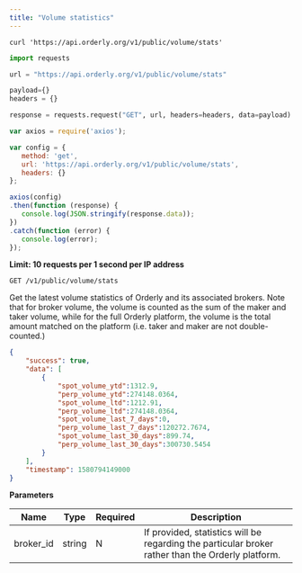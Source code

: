 ```yaml
---
title: "Volume statistics"
---
```


<RequestExample>

``` shell shell
curl 'https://api.orderly.org/v1/public/volume/stats'
```

```python python
import requests

url = "https://api.orderly.org/v1/public/volume/stats"

payload={}
headers = {}

response = requests.request("GET", url, headers=headers, data=payload)
```

```javascript javascript
var axios = require('axios');

var config = {
   method: 'get',
   url: 'https://api.orderly.org/v1/public/volume/stats',
   headers: {}
};

axios(config)
.then(function (response) {
   console.log(JSON.stringify(response.data));
})
.catch(function (error) {
   console.log(error);
});
```
</RequestExample>

**Limit: 10 requests per 1 second per IP address**

`GET /v1/public/volume/stats`

Get the latest volume statistics of Orderly and its associated brokers. Note that for broker volume, the volume is counted as the sum of the maker and taker volume, while for the full Orderly platform, the volume is the total amount matched on the platform (i.e. taker and maker are not double-counted.)

<ResponseExample>

```json Response
{
    "success": true, 
    "data": [
        {
            "spot_volume_ytd":1312.9,
            "perp_volume_ytd":274148.0364,
            "spot_volume_ltd":1212.91,
            "perp_volume_ltd":274148.0364,
            "spot_volume_last_7_days":0,
            "perp_volume_last_7_days":120272.7674,
            "spot_volume_last_30_days":899.74,
            "perp_volume_last_30_days":300730.5454
        }
    ],
    "timestamp": 1580794149000
}
```
</ResponseExample>

**Parameters**

| Name      | Type   | Required        | Description                                                                                       |
| --------- | ------ | --------------- | ------------------------------------------------------------------------------------------------- |
| broker_id | string | N               | If provided, statistics will be regarding the particular broker rather than the Orderly platform. |